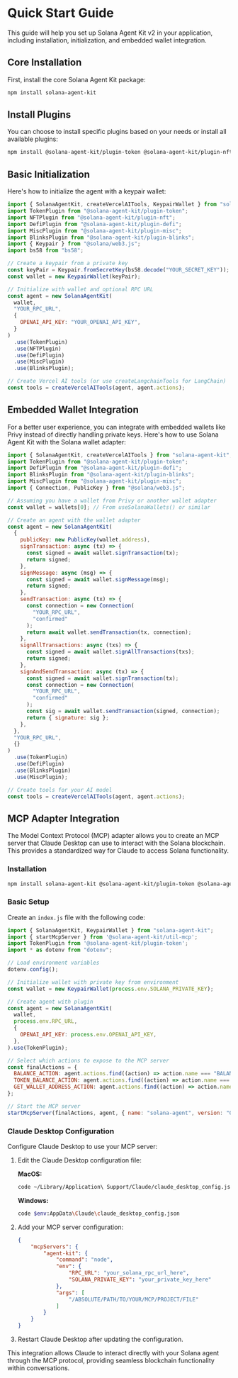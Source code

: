 # Quick Start Guide

This guide will help you set up Solana Agent Kit v2 in your application, including installation, initialization, and embedded wallet integration.

## Core Installation

First, install the core Solana Agent Kit package:

```bash
npm install solana-agent-kit
```

## Install Plugins

You can choose to install specific plugins based on your needs or install all available plugins:

```bash
npm install @solana-agent-kit/plugin-token @solana-agent-kit/plugin-nft @solana-agent-kit/plugin-defi @solana-agent-kit/plugin-misc @solana-agent-kit/plugin-blinks
```

## Basic Initialization

Here's how to initialize the agent with a keypair wallet:

```javascript
import { SolanaAgentKit, createVercelAITools, KeypairWallet } from "solana-agent-kit";
import TokenPlugin from "@solana-agent-kit/plugin-token";
import NFTPlugin from "@solana-agent-kit/plugin-nft";
import DefiPlugin from "@solana-agent-kit/plugin-defi";
import MiscPlugin from "@solana-agent-kit/plugin-misc";
import BlinksPlugin from "@solana-agent-kit/plugin-blinks";
import { Keypair } from "@solana/web3.js";
import bs58 from "bs58";

// Create a keypair from a private key
const keyPair = Keypair.fromSecretKey(bs58.decode("YOUR_SECRET_KEY"));
const wallet = new KeypairWallet(keyPair);

// Initialize with wallet and optional RPC URL
const agent = new SolanaAgentKit(
  wallet,
  "YOUR_RPC_URL",
  {
    OPENAI_API_KEY: "YOUR_OPENAI_API_KEY",
  }
) 
  .use(TokenPlugin)
  .use(NFTPlugin)
  .use(DefiPlugin)
  .use(MiscPlugin)
  .use(BlinksPlugin);

// Create Vercel AI tools (or use createLangchainTools for LangChain)
const tools = createVercelAITools(agent, agent.actions);
```

## Embedded Wallet Integration

For a better user experience, you can integrate with embedded wallets like Privy instead of directly handling private keys. Here's how to use Solana Agent Kit with the Solana wallet adapter:

```javascript
import { SolanaAgentKit, createVercelAITools } from "solana-agent-kit";
import TokenPlugin from "@solana-agent-kit/plugin-token";
import DefiPlugin from "@solana-agent-kit/plugin-defi";
import BlinksPlugin from "@solana-agent-kit/plugin-blinks";
import MiscPlugin from "@solana-agent-kit/plugin-misc";
import { Connection, PublicKey } from "@solana/web3.js";

// Assuming you have a wallet from Privy or another wallet adapter
const wallet = wallets[0]; // From useSolanaWallets() or similar

// Create an agent with the wallet adapter
const agent = new SolanaAgentKit(
  {
    publicKey: new PublicKey(wallet.address),
    signTransaction: async (tx) => {
      const signed = await wallet.signTransaction(tx);
      return signed;
    },
    signMessage: async (msg) => {
      const signed = await wallet.signMessage(msg);
      return signed;
    },
    sendTransaction: async (tx) => {
      const connection = new Connection(
        "YOUR_RPC_URL",
        "confirmed"
      );
      return await wallet.sendTransaction(tx, connection);
    },
    signAllTransactions: async (txs) => {
      const signed = await wallet.signAllTransactions(txs);
      return signed;
    },
    signAndSendTransaction: async (tx) => {
      const signed = await wallet.signTransaction(tx);
      const connection = new Connection(
        "YOUR_RPC_URL",
        "confirmed"
      );
      const sig = await wallet.sendTransaction(signed, connection);
      return { signature: sig };
    },
  },
  "YOUR_RPC_URL",
  {}
)
  .use(TokenPlugin)
  .use(DefiPlugin)
  .use(BlinksPlugin)
  .use(MiscPlugin);

// Create tools for your AI model
const tools = createVercelAITools(agent, agent.actions);
```

## MCP Adapter Integration

The Model Context Protocol (MCP) adapter allows you to create an MCP server that Claude Desktop can use to interact with the Solana blockchain. This provides a standardized way for Claude to access Solana functionality.

### Installation

```bash
npm install solana-agent-kit @solana-agent-kit/plugin-token @solana-agent-kit/util-mcp dotenv
```

### Basic Setup

Create an `index.js` file with the following code:

```javascript
import { SolanaAgentKit, KeypairWallet } from "solana-agent-kit";
import { startMcpServer } from '@solana-agent-kit/util-mcp';
import TokenPlugin from '@solana-agent-kit/plugin-token';
import * as dotenv from "dotenv";

// Load environment variables
dotenv.config();

// Initialize wallet with private key from environment
const wallet = new KeypairWallet(process.env.SOLANA_PRIVATE_KEY);

// Create agent with plugin
const agent = new SolanaAgentKit(
  wallet,
  process.env.RPC_URL,
  {
    OPENAI_API_KEY: process.env.OPENAI_API_KEY,
  },
).use(TokenPlugin);

// Select which actions to expose to the MCP server
const finalActions = {
  BALANCE_ACTION: agent.actions.find((action) => action.name === "BALANCE_ACTION")!,
  TOKEN_BALANCE_ACTION: agent.actions.find((action) => action.name === "TOKEN_BALANCE_ACTION")!,
  GET_WALLET_ADDRESS_ACTION: agent.actions.find((action) => action.name === "GET_WALLET_ADDRESS_ACTION")!,
};

// Start the MCP server
startMcpServer(finalActions, agent, { name: "solana-agent", version: "0.0.1" });
```

### Claude Desktop Configuration

Configure Claude Desktop to use your MCP server:

1. Edit the Claude Desktop configuration file:

   **MacOS:**
   ```bash
   code ~/Library/Application\ Support/Claude/claude_desktop_config.json
   ```

   **Windows:**
   ```bash
   code $env:AppData\Claude\claude_desktop_config.json
   ```

2. Add your MCP server configuration:

   ```json
   {
       "mcpServers": {
           "agent-kit": {
               "command": "node",
               "env": {
                   "RPC_URL": "your_solana_rpc_url_here",
                   "SOLANA_PRIVATE_KEY": "your_private_key_here"
               },
               "args": [
                   "/ABSOLUTE/PATH/TO/YOUR/MCP/PROJECT/FILE"
               ]
           }
       }
   }
   ```

3. Restart Claude Desktop after updating the configuration.

This integration allows Claude to interact directly with your Solana agent through the MCP protocol, providing seamless blockchain functionality within conversations.